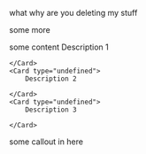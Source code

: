 what why are you deleting my stuff

some more

<Card type="undefined">
    some content

</Card>
<CardGroup cols="2">
    <Card type="undefined">
        Description 1

    </Card>
    <Card type="undefined">
        Description 2

    </Card>
    <Card type="undefined">
        Description 3

    </Card>

</CardGroup>

<Callout type="note">
    some callout in here

</Callout>

